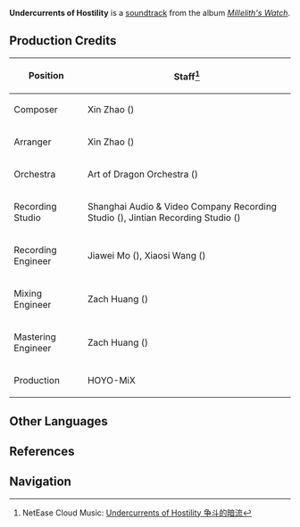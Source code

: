 {{Soundtrack Infobox
|title          =
|image          = Millelith's Watch.png
|album          = Millelith's Watch
|disc           = 3
|number         = 38
|featured       =
|featured2      =
|featured3      =
|featured_disc  =
|featured_disc2 =
|featured_disc3 =
|youtube_id     = UMoLOpB8xHs
|spotify_id     = 6WSYiZiYxb1bqPmUTZpdfd
|played_in      = The Chasm: Underground Mines;Underground Waterway
|during         = [[Underground Waterway]] (Combat)
|domain         =
|previous       = Seething Animosity
|next           = Impending Danger
}}
'''Undercurrents of Hostility''' is a [[soundtrack]] from the album ''[[Millelith's Watch]]''.

==Production Credits==
{| class="wikitable" style="text-align:left; height:0.5em"
! Position
! Staff<ref>NetEase Cloud Music: [https://music.163.com/#/song?id=1956543023 Undercurrents of Hostility 争斗的暗流]</ref>
|-
! Composer
| Xin Zhao ({{zh|赵鑫}})
|-
! Arranger
| Xin Zhao ({{zh|赵鑫}})
|-
! Orchestra
| Art of Dragon Orchestra ({{zh|龙之艺交响乐团}})
|-
! Recording Studio
| Shanghai Audio & Video Company Recording Studio ({{zh|上海音像公司录音棚}}), Jintian Recording Studio ({{zh|金田录音棚}})
|-
! Recording Engineer
| Jiawei Mo ({{zh|莫家伟}}), Xiaosi Wang ({{zh|王小四}})
|-
! Mixing Engineer
| Zach Huang ({{zh|黄巍}})
|-
! Mastering Engineer
| Zach Huang ({{zh|黄巍}})
|-
! Production
| HOYO-MiX
|}
<!--
==Videos==
<gallery>
</gallery>
==Trivia==
-->
==Other Languages==
{{Other Languages
|en      = Undercurrents of Hostility
|zhs     = 争斗的暗流
|zhs_rm  = Zhēngdòu de Ànliú
|zhs_tl  =
|ja      = 闘争の暗流
|ja_rm   = Tousou no Anryuu{{Assumed}}
|ja_tl   = 
|tr      = 
|it      = 
}}

==References==
{{Reflist}}

==Navigation==
{{Soundtrack Navbox|Millelith's Watch}}